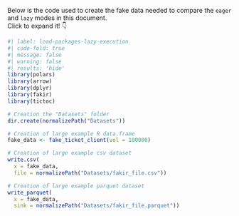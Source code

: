 Below is the code used to create the fake data needed to compare the `eager` and `lazy` modes in this document.  
Click to expand it! 👇

```r
#| label: load-packages-lazy-execution
#| code-fold: true
#| message: false
#| warning: false
#| results: 'hide'
library(polars)
library(arrow)
library(dplyr)
library(fakir)
library(tictoc)

# Creation the "Datasets" folder
dir.create(normalizePath("Datasets"))

# Creation of large example R data.frame
fake_data <- fake_ticket_client(vol = 100000)

# Creation of large example csv dataset
write.csv(
  x = fake_data,
  file = normalizePath("Datasets/fakir_file.csv"))

# Creation of large example parquet dataset
write_parquet(
  x = fake_data,
  sink = normalizePath("Datasets/fakir_file.parquet"))
```
